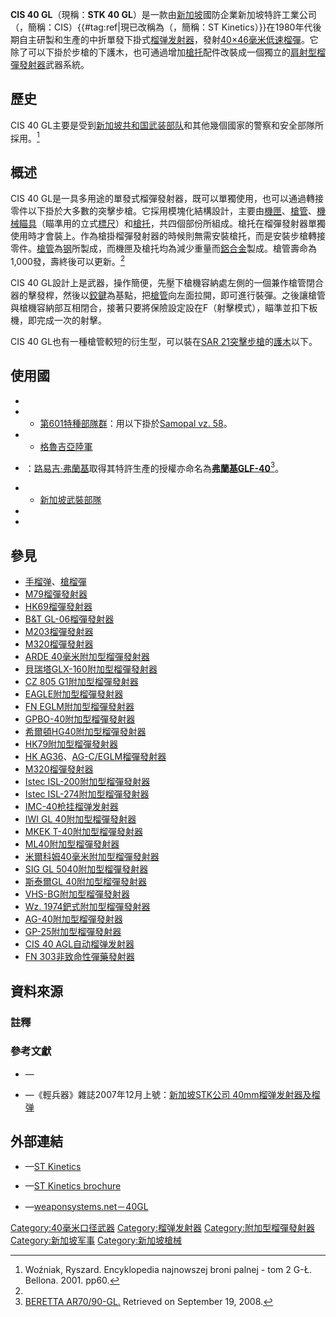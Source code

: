 {{noteTA
|G1=軍事
|G2=長度單位
|G3=Firearms
}}
{{Infobox Weapon
|name= STK（CIS） 40 GL附加型榴彈發射器
|image= 
|image_size= 300px 
|caption= 
|origin= {{flagcountry|Singapore}}
|type= [[榴弹发射器#附加型榴弹发射器|下掛式榴弹发射器]]
<!-- Type selection -->
|is_ranged= yes
|is_bladed= 
|is_explosive= 
|is_artillery= 
|is_vehicle= 
|is_missile= 
|is_UK= 
<!-- Service history -->
|service=
|used_by= 參見[[#使用國|使用國]]
|wars= 
<!-- Production history -->
|designer= 新加坡特許工業（Chartered Industries of Singapore，CIS）
|design_date= 1980年代後期
|manufacturer= {{Link-en|新加坡技術動力|ST Kinetics}}（Singapore Technologies Kinetics，STK）
|unit_cost= 
|production_date= 1980年代後期—
|number= 
|variants= 
<!-- General specifications -->
|spec_label= 
|weight= 空槍、裝上槍托：2.05[[千克|千克]]（4.52[[磅|磅]]）
|length= 裝上槍托：655[[毫米|毫米]]（25.79[[英寸|英寸]]）
|part_length= 305毫米（12.01英吋）
|width= 
|height= 
|diameter= 
|crew= 
<!-- Ranged weapon specifications --> 
|cartridge= [[40毫米榴彈|40×46毫米低速榴彈]]
|caliber= 40毫米（1.57英吋）
|barrels= 1根，[[膛線|線膛]]，[[钢|钢]]製，具有{{Link-en|塗料光澤|Paint sheen|啞光}}黑的耐腐蝕[[表面處理|處理表面]]，[[槍口|槍口]]裝有保護環，側擺及[[中折式|中折式]]裝填結構
|action= <div class="NavFrame collapsed" style="color: black; background-color: #FFFFFF; margin: 0 auto; padding: 0 10px; text-align: left;"><div class="NavHead" style="background-color: #FFFFFF; margin: 0 auto; padding: 0 10px; font-weight:normal;"></div><div class="NavContent" style="background-color: #FFFFFF; margin: 0 auto; padding: 0 10px;">
* 後膛閉鎖
* [[扳机#双动式|純雙動操作扳機]]
</div>
</div>
|mode= {{Link-en|單發|Single-shot}}
|rate= 5—7發／分鐘
|velocity= 76[[米每秒|米／秒]]（249.35[[英尺每秒|英尺／秒]]）
|range= 100[[米_(单位)|公尺]]（109.36[[码|码]]，328.08[[英尺|英尺]]）
|max_range= 400公尺（437.45码，1,312.34英尺）
|feed= 手動{{Link-en|後膛槍炮|Breechloader|後膛裝填}}
|sights= [[機械瞄具|機械瞄具]]：[[立式標尺|立式標尺]]（可折疊或拆卸）及[[照準器|準星]]<br />瞄準基線：178毫米（7.01英吋）<ref name="ak74.us">[http://www.ak74.us/doc-view-385.htm 枪械百科—新加坡CIS-40GL式40MM榴弹发射器]{{dead link|date=2017年11月 |bot=InternetArchiveBot |fix-attempted=yes }}</ref>
<!-- 火炮規格 -->
|breech= 
|recoil= 
|carriage= 
|elevation= 
|traverse= 
<!-- 刃器規格 --> 
|blade_type= 
|hilt_type= 
|sheath_type= 
|head_type= 
|haft_type= 
<!-- 爆炸物內填炸藥規格 --> 
|filling= 
|filling_weight= 
|detonation= 
|yield= 
<!-- 車輛/飛彈規格 -->
|armour= 
|primary_armament= 
|secondary_arament= 
|engine= 
|engine_power= 
|transmission= 
|payload_capacity= 
|fuel_capacity= 
|pw_ratio= 
|suspension= 
|clearance= 
|vehicle_range= 
|speed= 
|guidance= 
|steering= 
<!-- Missiles only -->
|wingspan= 
|propellant= 
|ceiling= 
|altitude= 
|depth= 
|boost= 
|accuracy= 
|launch_platform= 
|transport= 
}}

'''CIS 40 GL'''（現稱：'''STK 40 GL'''）是一款由[[新加坡|新加坡]]國防企業新加坡特許工業公司（{{Lang-en|'''C'''hartered '''I'''ndustries of '''S'''ingapore}}，簡稱：CIS）{{#tag:ref|現已改稱為{{Link-en|新加坡技術動力|ST Kinetics}}（{{Lang-en|'''S'''ingapore '''T'''echnologies '''Kinetics'''}}，簡稱：ST Kinetics）}}在1980年代後期自主研製和生產的中折單發下掛式[[榴弹发射器|榴弹发射器]]，發射[[40毫米榴彈|40×46毫米低速榴彈]]。它除了可以下掛於步槍的下護木，也可通過增加[[槍托|槍托]]配件改裝成一個獨立的[[榴弹发射器#肩射型榴弹发射器|肩射型榴彈發射器]]武器系統。

== 歷史 ==
CIS 40 GL主要是受到[[新加坡共和国武装部队|新加坡共和国武装部队]]和其他幾個國家的警察和安全部隊所採用。<ref name="woźniak">Woźniak, Ryszard. Encyklopedia najnowszej broni palnej - tom 2 G-Ł. Bellona. 2001. pp60.</ref>

== 概述 ==
CIS 40 GL是一具多用途的單發式榴彈發射器，既可以單獨使用，也可以通過轉接零件以下掛於大多數的突擊步槍。它採用模塊化結構設計，主要由[[機匣|機匣]]、[[槍管|槍管]]、[[機械瞄具|機械瞄具]]（瞄準用的立式[[標尺|標尺]]）和[[槍托|槍托]]，共四個部份所組成。槍托在榴彈發射器單獨使用時才會裝上。作為槍掛榴彈發射器的時候則無需安裝槍托，而是安裝步槍轉接零件。[[槍管|槍管]]為[[钢|钢]]所製成，而機匣及槍托均為減少重量而[[鋁合金|鋁合金]]製成。槍管壽命為1,000發，壽終後可以更新。<ref name="ak74.us"/>

CIS 40 GL設計上是{{Link-en|後膛槍炮|Breechloader|後膛裝填}}武器，操作簡便，先壓下槍機容納處左側的一個兼作槍管閉合器的擊發桿，然後以[[鉸鍵|鉸鍵]]為基點，把[[槍管|槍管]]向左面拉開，即可進行裝彈。之後讓槍管與槍機容納部互相閉合，接著只要將保險設定設在F（射擊模式），瞄準並扣下板機，即完成一次的射擊。

CIS 40 GL也有一種槍管較短的衍生型，可以裝在[[SAR_21突擊步槍|SAR 21突擊步槍]]的[[護木|護木]]以下。

== 使用國 ==
* {{flagcountry|Cyprus}}
* {{flagcountry|Czech Republic}}
** [[第601特種部隊群|第601特種部隊群]]：用以下掛於[[Vz._58突擊步槍|Samopal vz. 58]]。
* {{flagcountry|Georgia}}
** [[格魯吉亞陸軍|格魯吉亞陸軍]]
* {{flagcountry|Italy}}：[[弗蘭基有限公司|路易吉·弗蘭基]]取得其特許生產的授權亦命名為'''[[弗蘭基GLF-40榴彈發射器|弗蘭基GLF-40]]'''<ref>[http://www.securityarms.com/20010315/galleryfiles/2400/2443.htm BERETTA AR70/90-GL.] {{Wayback|url=http://www.securityarms.com/20010315/galleryfiles/2400/2443.htm |date=20100104060522 }} Retrieved on September 19, 2008.</ref>。
* {{flagcountry|Singapore}}
** [[新加坡武裝部隊|新加坡武裝部隊]]
* {{flagcountry|Sri Lanka}}
* {{flagcountry|Thailand}}

== 參見 ==
{{refbegin|2}}
* [[手榴弹|手榴弹]]、[[步槍用榴彈|槍榴彈]]
* [[M79榴彈發射器|M79榴彈發射器]]
* [[HK69榴彈發射器|HK69榴彈發射器]]
* [[B&T_GL-06榴彈發射器|B&T GL-06榴彈發射器]]
* [[M203榴彈發射器|M203榴彈發射器]]
* [[M320榴彈發射器|M320榴彈發射器]]
* [[ARDE_40毫米附加型榴彈發射器|ARDE 40毫米附加型榴彈發射器]]
* [[貝瑞塔GLX-160附加型榴彈發射器|貝瑞塔GLX-160附加型榴彈發射器]]
* [[CZ_805_G1附加型榴彈發射器|CZ 805 G1附加型榴彈發射器]]
* [[EAGLE附加型榴彈發射器|EAGLE附加型榴彈發射器]]
* [[FN_EGLM附加型榴彈發射器|FN EGLM附加型榴彈發射器]]
* [[GPBO-40附加型榴彈發射器|GPBO-40附加型榴彈發射器]]
* [[希爾頓HG40附加型榴彈發射器|希爾頓HG40附加型榴彈發射器]]
* [[HK79附加型榴彈發射器|HK79附加型榴彈發射器]]
* [[HK_AG36附加型榴彈發射器|HK AG36]]、[[HK_AG-C/EGLM附加型榴彈發射器|AG-C/EGLM榴彈發射器]]
* [[M320榴彈發射器|M320榴彈發射器]]
* [[Istec_ISL-200附加型榴彈發射器|Istec ISL-200附加型榴彈發射器]]
* [[Istec_ISL-274附加型榴彈發射器|Istec ISL-274附加型榴彈發射器]]
* [[IMC-40枪挂榴弹发射器|IMC-40枪挂榴弹发射器]]
* [[IWI_GL_40附加型榴彈發射器|IWI GL 40附加型榴彈發射器]]
* [[MKEK_T-40附加型榴彈發射器|MKEK T-40附加型榴彈發射器]]
* [[ML40附加型榴彈發射器|ML40附加型榴彈發射器]]
* [[米爾科姆40毫米附加型榴彈發射器|米爾科姆40毫米附加型榴彈發射器]]
* [[SIG_GL_5040附加型榴彈發射器|SIG GL 5040附加型榴彈發射器]]
* [[斯泰爾GL_40附加型榴彈發射器|斯泰爾GL 40附加型榴彈發射器]]
* [[VHS-BG附加型榴彈發射器|VHS-BG附加型榴彈發射器]]
* [[Wz._1974鈀式附加型榴彈發射器|Wz. 1974鈀式附加型榴彈發射器]]
* [[AG-40附加型榴彈發射器|AG-40附加型榴彈發射器]]
* [[GP-25附加型榴彈發射器|GP-25附加型榴彈發射器]]
* [[CIS_40_AGL自动榴弹发射器|CIS 40 AGL自动榴弹发射器]]
* [[FN_303非致命性彈藥發射器|FN 303非致命性彈藥發射器]]
{{refend}}

== 資料來源 ==
=== 註釋 ===
{{reflist|2}}

=== 參考文獻 ===
{{Refbegin}}
* {{pl icon}}—{{cite book| last = Wozniak| first = Ryszard| authorlink = | coauthors = | year = 2001| chapter = p. 60| title = Encyklopedia najnowszej broni palnej - tom 2 G-Ł| publisher = Bellona| location = Warsaw, Poland| id = ISBN 83-11-09310-5}}
* {{zh-hans icon}}—《輕兵器》雜誌2007年12月上號：[https://web.archive.org/web/20140203020703/http://www.xzbu.com/8/view-1052082.htm 新加坡STK公司 40mm榴弹发射器及榴弹]
{{Refend}}

== 外部連結 ==
* {{en icon}}—[https://web.archive.org/web/20100125070426/http://www.stengg.com/CoyCapPro/detail.aspx?pdid=136 ST Kinetics]
* {{en icon}}—[https://web.archive.org/web/20110717021248/http://www.stengg.com/upload/621U4OcIC8SknjiDo3d.pdf ST Kinetics brochure]
* {{en icon}}—[http://weaponsystems.net/weapon.php?weapon=BB02%20-%2040GL weaponsystems.net－40GL]{{Wayback|url=http://weaponsystems.net/weapon.php?weapon=BB02%20-%2040GL |date=20160308180931 }}

{{新加坡科技工程有限公司}}
[[Category:40毫米口径武器|Category:40毫米口径武器]]
[[Category:榴弹发射器|Category:榴弹发射器]]
[[Category:附加型榴彈發射器|Category:附加型榴彈發射器]]
[[Category:新加坡军事|Category:新加坡军事]]
[[Category:新加坡槍械|Category:新加坡槍械]]